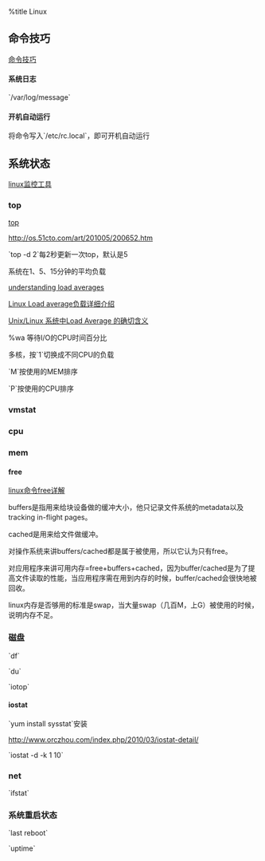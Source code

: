 %title Linux

== 命令技巧 ==
[[cmds/index|命令技巧]]

==== 系统日志 ====
`/var/log/message`

==== 开机自动运行 ====
将命令写入`/etc/rc.local`，即可开机自动运行

== 系统状态 ==

[[http://os.51cto.com/art/201005/200741.htm|linux监控工具]]

=== top ===

[[http://linux.vbird.org/linux_basic/0440processcontrol.php#top|top]]

[[http://os.51cto.com/art/201005/200652.htm]]

`top -d 2`每2秒更新一次top，默认是5

系统在1、5、15分钟的平均负载

[[http://blog.scoutapp.com/articles/2009/07/31/understanding-load-averages|understanding load averages]]

[[http://cmm.iteye.com/blog/666028|Linux Load average负载详细介绍]]

[[http://www.cnblogs.com/crimsonzh/archive/2012/09/07/2676118.html|Unix/Linux 系统中Load Average 的确切含义]]

%wa 等待I/O的CPU时间百分比

多核，按`1`切换成不同CPU的负载

`M`按使用的MEM排序

`P`按使用的CPU排序

=== vmstat ===


=== cpu ===

=== mem ===
==== free ====

[[http://www.taobaotesting.com/blogs/qa?bid=2265|linux命令free详解]]

buffers是指用来给块设备做的缓冲大小，他只记录文件系统的metadata以及tracking in-flight pages。

cached是用来给文件做缓冲。

对操作系统来讲buffers/cached都是属于被使用，所以它认为只有free。

对应用程序来讲可用内存=free+buffers+cached，因为buffer/cached是为了提高文件读取的性能，当应用程序需在用到内存的时候，buffer/cached会很快地被回收。

linux内存是否够用的标准是swap，当大量swap（几百M，上G）被使用的时候，说明内存不足。

=== 磁盘 ===
`df`

`du`

`iotop`

==== iostat ====
`yum install sysstat`安装

[[http://www.orczhou.com/index.php/2010/03/iostat-detail/]]

`iostat -d -k 1 10`

=== net ===
`ifstat` 

=== 系统重启状态 ===
`last reboot`

`uptime`

